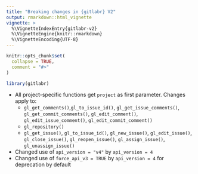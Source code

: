```yaml
---
title: "Breaking changes in {gitlabr} V2"
output: rmarkdown::html_vignette
vignette: >
  %\VignetteIndexEntry{gitlabr-v2}
  %\VignetteEngine{knitr::rmarkdown}
  %\VignetteEncoding{UTF-8}
---
```


```r
knitr::opts_chunk$set(
  collapse = TRUE,
  comment = "#>"
)
```

```r
library(gitlabr)
```

* All project-specific functions get `project` as first parameter. Changes apply to:
  + `gl_get_comments()`,`gl_to_issue_id()`, `gl_get_issue_comments()`, `gl_get_commit_comments()`,
  `gl_edit_comment()`, `gl_edit_issue_comment()`, `gl_edit_commit_comment()`
  + `gl_repository()`
  + `gl_get_issue()`, `gl_to_issue_id()`, `gl_new_issue()`, `gl_edit_issue()`, `gl_close_issue()`,
  `gl_reopen_issue()`, `gl_assign_issue()`, `gl_unassign_issue()`
* Changed use of `api_version = "v4"` by `api_version = 4`
* Changed use of `force_api_v3 = TRUE` by `api_version = 4` for deprecation by default
